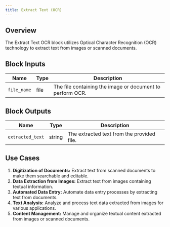 ```yaml
---
title: Extract Text (OCR)
---
```


## Overview

The Extract Text OCR block utilizes Optical Character Recognition (OCR) technology to extract text from images or scanned documents.

## Block Inputs

| Name        | Type | Description                                               |
| ----------- | ---- | --------------------------------------------------------- |
| `file_name` | file | The file containing the image or document to perform OCR. |

## Block Outputs

| Name             | Type   | Description                                |
| ---------------- | ------ | ------------------------------------------ |
| `extracted_text` | string | The extracted text from the provided file. |

## Use Cases

1. **Digitization of Documents:** Extract text from scanned documents to make them searchable and editable.
2. **Data Extraction from Images:** Extract text from images containing textual information.
3. **Automated Data Entry:** Automate data entry processes by extracting text from documents.
4. **Text Analysis:** Analyze and process text data extracted from images for various applications.
5. **Content Management:** Manage and organize textual content extracted from images or scanned documents.

